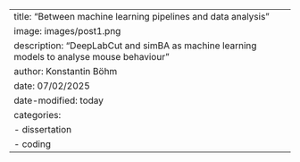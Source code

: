 ---
title: "Between machine learning pipelines and data analysis"
image: images/post1.png
description: "DeepLabCut and simBA as machine learning models to analyse mouse behaviour"
author: Konstantin Böhm
date: 07/02/2025
date-modified: today
categories:
  - dissertation
  - coding
---